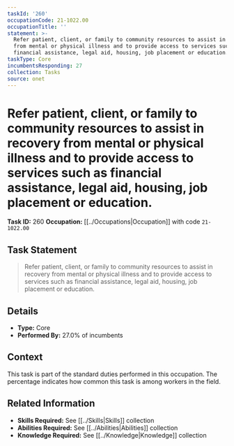 ```yaml
---
taskId: '260'
occupationCode: 21-1022.00
occupationTitle: ''
statement: >-
  Refer patient, client, or family to community resources to assist in recovery
  from mental or physical illness and to provide access to services such as
  financial assistance, legal aid, housing, job placement or education.
taskType: Core
incumbentsResponding: 27
collection: Tasks
source: onet
---
```

# Refer patient, client, or family to community resources to assist in recovery from mental or physical illness and to provide access to services such as financial assistance, legal aid, housing, job placement or education.

**Task ID:** 260
**Occupation:** [[../Occupations|Occupation]] with code `21-1022.00`

## Task Statement

> Refer patient, client, or family to community resources to assist in recovery from mental or physical illness and to provide access to services such as financial assistance, legal aid, housing, job placement or education.

## Details

- **Type:** Core
- **Performed By:** 27.0% of incumbents

## Context

This task is part of the standard duties performed in this occupation. The percentage indicates how common this task is among workers in the field.

## Related Information

- **Skills Required:** See [[../Skills|Skills]] collection
- **Abilities Required:** See [[../Abilities|Abilities]] collection
- **Knowledge Required:** See [[../Knowledge|Knowledge]] collection
